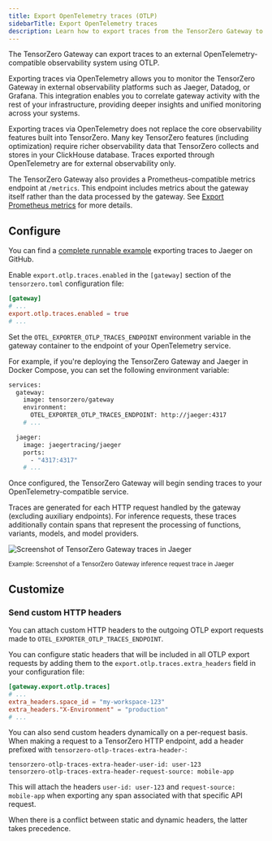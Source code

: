 ```yaml
---
title: Export OpenTelemetry traces (OTLP)
sidebarTitle: Export OpenTelemetry traces
description: Learn how to export traces from the TensorZero Gateway to an external OpenTelemetry-compatible observability system.
---
```


The TensorZero Gateway can export traces to an external OpenTelemetry-compatible observability system using OTLP.

Exporting traces via OpenTelemetry allows you to monitor the TensorZero Gateway in external observability platforms such as Jaeger, Datadog, or Grafana.
This integration enables you to correlate gateway activity with the rest of your infrastructure, providing deeper insights and unified monitoring across your systems.

Exporting traces via OpenTelemetry does not replace the core observability features built into TensorZero.
Many key TensorZero features (including optimization) require richer observability data that TensorZero collects and stores in your ClickHouse database.
Traces exported through OpenTelemetry are for external observability only.

<Tip>

The TensorZero Gateway also provides a Prometheus-compatible metrics endpoint at `/metrics`.
This endpoint includes metrics about the gateway itself rather than the data processed by the gateway.
See [Export Prometheus metrics](/operations/export-prometheus-metrics) for more details.

</Tip>

## Configure

<Tip>

You can find a [complete runnable example](https://github.com/tensorzero/tensorzero/tree/main/examples/guides/opentelemetry-otlp) exporting traces to Jaeger on GitHub.

</Tip>

<Steps>
<Step title="Set up the configuration">

Enable `export.otlp.traces.enabled` in the `[gateway]` section of the `tensorzero.toml` configuration file:

```toml
[gateway]
# ...
export.otlp.traces.enabled = true
# ...
```

</Step>
<Step title="Configure the OTLP traces endpoint">

Set the `OTEL_EXPORTER_OTLP_TRACES_ENDPOINT` environment variable in the gateway container to the endpoint of your OpenTelemetry service.

<Accordion title="Example: TensorZero Gateway and Jaeger with Docker Compose">

For example, if you're deploying the TensorZero Gateway and Jaeger in Docker Compose, you can set the following environment variable:

```bash
services:
  gateway:
    image: tensorzero/gateway
    environment:
      OTEL_EXPORTER_OTLP_TRACES_ENDPOINT: http://jaeger:4317
    # ...

  jaeger:
    image: jaegertracing/jaeger
    ports:
      - "4317:4317"
    # ...
```

</Accordion>

</Step>
<Step title="Browse the exported traces">

Once configured, the TensorZero Gateway will begin sending traces to your OpenTelemetry-compatible service.

Traces are generated for each HTTP request handled by the gateway (excluding auxiliary endpoints).
For inference requests, these traces additionally contain spans that represent the processing of functions, variants, models, and model providers.

![Screenshot of TensorZero Gateway traces in Jaeger](./export-opentelemetry-traces-jaeger.png)

<small>
  Example: Screenshot of a TensorZero Gateway inference request trace in Jaeger
</small>

</Step>
</Steps>

## Customize

### Send custom HTTP headers

You can attach custom HTTP headers to the outgoing OTLP export requests made to `OTEL_EXPORTER_OTLP_TRACES_ENDPOINT`.

You can configure static headers that will be included in all OTLP export requests by adding them to the `export.otlp.traces.extra_headers` field in your configuration file:

```toml title="tensorzero.toml"
[gateway.export.otlp.traces]
# ...
extra_headers.space_id = "my-workspace-123"
extra_headers."X-Environment" = "production"
# ...
```

You can also send custom headers dynamically on a per-request basis.
When making a request to a TensorZero HTTP endpoint, add a header prefixed with `tensorzero-otlp-traces-extra-header-`:

```
tensorzero-otlp-traces-extra-header-user-id: user-123
tensorzero-otlp-traces-extra-header-request-source: mobile-app
```

This will attach the headers `user-id: user-123` and `request-source: mobile-app` when exporting any span associated with that specific API request.

When there is a conflict between static and dynamic headers, the latter takes precedence.
